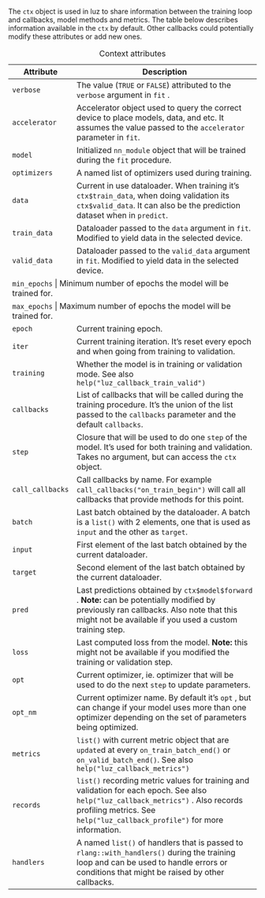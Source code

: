 The `ctx` object is used in luz to share information between the training loop and callbacks, model methods and metrics. The table below describes information available in the `ctx` by default. Other callbacks could potentially modify these attributes or add new ones.

+------------------+-----------------------------------------------------------------------------------------------------------------------------------------------------------------------------------------------------------------+
| Attribute        | Description                                                                                                                                                                                                     |
+==================+=================================================================================================================================================================================================================+
| `verbose`        | The value (`TRUE` or `FALSE`) attributed to the `verbose` argument in `fit` .                                                                                                                                   |
+------------------+-----------------------------------------------------------------------------------------------------------------------------------------------------------------------------------------------------------------+
| `accelerator`    | Accelerator object used to query the correct device to place models, data, and etc. It assumes the value passed to the `accelerator` parameter in `fit`.                                                        |
+------------------+-----------------------------------------------------------------------------------------------------------------------------------------------------------------------------------------------------------------+
| `model`          | Initialized `nn_module` object that will be trained during the `fit` procedure.                                                                                                                                 |
+------------------+-----------------------------------------------------------------------------------------------------------------------------------------------------------------------------------------------------------------+
| `optimizers`     | A named list of optimizers used during training.                                                                                                                                                                |
+------------------+-----------------------------------------------------------------------------------------------------------------------------------------------------------------------------------------------------------------+
| `data`           | Current in use dataloader. When training it's `ctx$train_data`, when doing validation its `ctx$valid_data`. It can also be the prediction dataset when in `predict`.                                            |
+------------------+-----------------------------------------------------------------------------------------------------------------------------------------------------------------------------------------------------------------+
| `train_data`     | Dataloader passed to the `data` argument in `fit`. Modified to yield data in the selected device.                                                                                                               |
+------------------+-----------------------------------------------------------------------------------------------------------------------------------------------------------------------------------------------------------------+
| `valid_data`     | Dataloader passed to the `valid_data` argument in `fit`. Modified to yield data in the selected device.                                                                                                         |
+------------------+-----------------------------------------------------------------------------------------------------------------------------------------------------------------------------------------------------------------+
| `min_epochs`         | Minimum number of epochs the model will be trained for.                                                                                                                                                     |
+------------------+-----------------------------------------------------------------------------------------------------------------------------------------------------------------------------------------------------------------+
| `max_epochs`         | Maximum number of epochs the model will be trained for.                                                                                                                                                     |
+------------------+-----------------------------------------------------------------------------------------------------------------------------------------------------------------------------------------------------------------+
| `epoch`          | Current training epoch.                                                                                                                                                                                         |
+------------------+-----------------------------------------------------------------------------------------------------------------------------------------------------------------------------------------------------------------+
| `iter`           | Current training iteration. It's reset every epoch and when going from training to validation.                                                                                                                  |
+------------------+-----------------------------------------------------------------------------------------------------------------------------------------------------------------------------------------------------------------+
| `training`       | Whether the model is in training or validation mode. See also `help("luz_callback_train_valid")`                                                                                                                |
+------------------+-----------------------------------------------------------------------------------------------------------------------------------------------------------------------------------------------------------------+
| `callbacks`      | List of callbacks that will be called during the training procedure. It's the union of the list passed to the `callbacks` parameter and the default `callbacks`.                                                |
+------------------+-----------------------------------------------------------------------------------------------------------------------------------------------------------------------------------------------------------------+
| `step`           | Closure that will be used to do one `step` of the model. It's used for both training and validation. Takes no argument, but can access the `ctx` object.                                                        |
+------------------+-----------------------------------------------------------------------------------------------------------------------------------------------------------------------------------------------------------------+
| `call_callbacks` | Call callbacks by name. For example `call_callbacks("on_train_begin")` will call all callbacks that provide methods for this point.                                                                             |
+------------------+-----------------------------------------------------------------------------------------------------------------------------------------------------------------------------------------------------------------+
| `batch`          | Last batch obtained by the dataloader. A batch is a `list()` with 2 elements, one that is used as `input` and the other as `target`.                                                                            |
+------------------+-----------------------------------------------------------------------------------------------------------------------------------------------------------------------------------------------------------------+
| `input`          | First element of the last batch obtained by the current dataloader.                                                                                                                                             |
+------------------+-----------------------------------------------------------------------------------------------------------------------------------------------------------------------------------------------------------------+
| `target`         | Second element of the last batch obtained by the current dataloader.                                                                                                                                            |
+------------------+-----------------------------------------------------------------------------------------------------------------------------------------------------------------------------------------------------------------+
| `pred`           | Last predictions obtained by `ctx$model$forward` . **Note:** can be potentially modified by previously ran callbacks. Also note that this might not be available if you used a custom training step.            |
+------------------+-----------------------------------------------------------------------------------------------------------------------------------------------------------------------------------------------------------------+
| `loss`           | Last computed loss from the model. **Note:** this might not be available if you modified the training or validation step.                                                                                       |
+------------------+-----------------------------------------------------------------------------------------------------------------------------------------------------------------------------------------------------------------+
| `opt`            | Current optimizer, ie. optimizer that will be used to do the next `step` to update parameters.                                                                                                                  |
+------------------+-----------------------------------------------------------------------------------------------------------------------------------------------------------------------------------------------------------------+
| `opt_nm`         | Current optimizer name. By default it's `opt` , but can change if your model uses more than one optimizer depending on the set of parameters being optimized.                                                   |
+------------------+-----------------------------------------------------------------------------------------------------------------------------------------------------------------------------------------------------------------+
| `metrics`        | `list()` with current metric object that are `update`d at every `on_train_batch_end()` or `on_valid_batch_end()`. See also `help("luz_callback_metrics")`                                                       |
+------------------+-----------------------------------------------------------------------------------------------------------------------------------------------------------------------------------------------------------------+
| `records`        | `list()` recording metric values for training and validation for each epoch. See also `help("luz_callback_metrics")` . Also records profiling metrics. See `help("luz_callback_profile")` for more information. |
+------------------+-----------------------------------------------------------------------------------------------------------------------------------------------------------------------------------------------------------------+
| `handlers`       | A named `list()` of handlers that is passed to `rlang::with_handlers()` during the training loop and can be used to handle errors or conditions that might be raised by other callbacks.                        |
+------------------+-----------------------------------------------------------------------------------------------------------------------------------------------------------------------------------------------------------------+

: Context attributes

